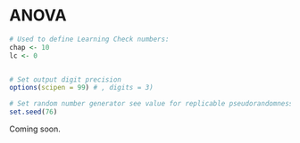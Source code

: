 # ANOVA {#anova}

```r
# Used to define Learning Check numbers:
chap <- 10
lc <- 0


# Set output digit precision
options(scipen = 99) # , digits = 3)

# Set random number generator see value for replicable pseudorandomness
set.seed(76)
```

Coming soon.
